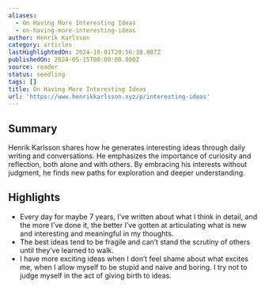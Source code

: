 ```yaml
---
aliases:
  - On Having More Interesting Ideas
  - on-having-more-interesting-ideas
author: Henrik Karlsson
category: articles
lastHighlightedOn: 2024-10-01T20:56:38.807Z
publishedOn: 2024-05-15T00:00:00.000Z
source: reader
status: seedling
tags: []
title: On Having More Interesting Ideas
url: 'https://www.henrikkarlsson.xyz/p/interesting-ideas'
---
```

## Summary

Henrik Karlsson shares how he generates interesting ideas through daily writing and conversations. He emphasizes the importance of curiosity and reflection, both alone and with others. By embracing his interests without judgment, he finds new paths for exploration and deeper understanding.

## Highlights

- Every day for maybe 7 years, I’ve written about what I think in detail, and the more I’ve done it, the better I’ve gotten at articulating what is new and interesting and meaningful in my thoughts.
- The best ideas tend to be fragile and can’t stand the scrutiny of others until they’ve learned to walk.
- I have more exciting ideas when I don’t feel shame about what excites me, when I allow myself to be stupid and naive and boring. I try not to judge myself in the act of giving birth to ideas.
